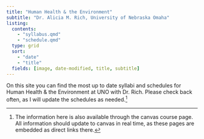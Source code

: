 ```yaml
---
title: "Human Health & the Environment"
subtitle: "Dr. Alicia M. Rich, University of Nebraska Omaha"
listing: 
  contents:
    - "syllabus.qmd"
    - "schedule.qmd"
  type: grid
  sort: 
    - "date"
    - "title"
  fields: [image, date-modified, title, subtitle]
---
```


On this site you can find the most up to date syllabi and schedules for Human Health & the Environment at UNO with Dr. Rich. Please check back often, as I will update the schedules as needed.[^1]


[^1]: The information here is also available through the canvas course page. All information should update to canvas in real time, as these pages are embedded as direct links there.


